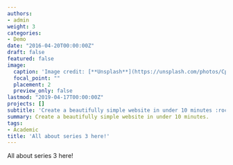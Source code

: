 ```yaml
---
authors:
- admin
weight: 3
categories:
- Demo
date: "2016-04-20T00:00:00Z"
draft: false
featured: false
image:
  caption: 'Image credit: [**Unsplash**](https://unsplash.com/photos/CpkOjOcXdUY)'
  focal_point: ""
  placement: 2
  preview_only: false
lastmod: "2019-04-17T00:00:00Z"
projects: []
subtitle: 'Create a beautifully simple website in under 10 minutes :rocket:'
summary: Create a beautifully simple website in under 10 minutes.
tags:
- Academic
title: 'All about series 3 here!'
---
```


All about series 3 here!
